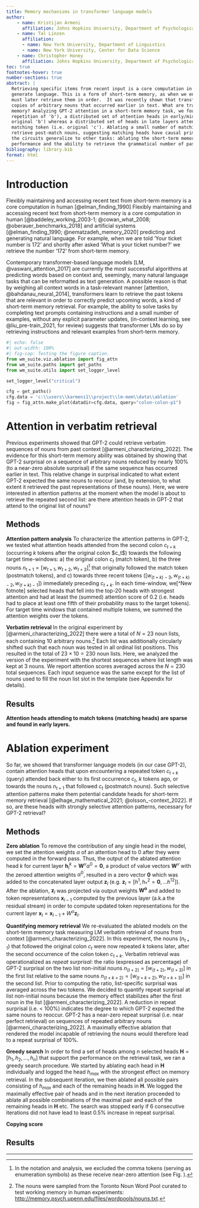 ```yaml
---
title: Memory mechanisms in transformer language models
author:
    - name: Kristijan Armeni
      affiliation: Johns Hopkins University, Department of Psychological and Brain Sciences
    - name: Tal Linzen
      affiliation: 
      - name: New York University, Department of Linguistics
      - name: New York University, Center for Data Science
    - name: Christopher Honey
      affiliation: Johns Hopkins University, Department of Psychological and Brain Sciences
toc: true
footnotes-hover: true
number-sections: true
abstract: |
  Retrieving specific items from recent input is a core computation in humans and artificial systems that predict and 
  generate language. This is a form of short-term memory, as when we encounter arbitrary items {'a','b','c'}, and we 
  must later retrieve them in order.  It was recently shown that transformer language models can retrieve verbatim 
  copies of arbitrary nouns that occurred earlier in text. What are transformer mechanisms that support short-term 
  memory? Analyzing GPT-2 attention in a short-term memory task, we found that, upon detecting a repeated token (e.g. a 
  repetition of 'b'), a distributed set of attention heads in early/middle layers attended to the matching token (i.e. 
  original 'b') whereas a distributed set of heads in late layers attended to the tokens that _followed_ the 
  matching token (i.e. original 'c'). Ablating a small number of matching heads drastically hurt GPT-2's ability to 
  retrieve post-match nouns, suggesting matching heads have causal primacy over post-match heads. Finally, we show that 
  the circuits generalize to other tasks: ablating the short-term memory circuit also hurts GPT-2 language modeling 
  performance and the ability to retrieve the grammatical number of past tokens.
bibliography: library.bib
format: html
---
```


# Introduction

Flexibly maintaining and accessing recent text from short-term memory is a core computation in human [@elman_finding_1990] Flexibly maintaining and accessing recent text from short-term memory is a core computation in human [@baddeley_working_2003-1; @cowan_what_2008; @oberauer_benchmarks_2018] and artificial systems [@elman_finding_1990; @nematzadeh_memory_2020] predicting and generating natural language. For example, when we are told 'Your ticket number is 172' and shortly after asked 'What is your ticket number?' we retrieve the number '172' from short-term memory.

Contemporary transformer-based language models [LM, @vaswani_attention_2017] are currently the most successful algorithms at predicting words based on context and, seemingly, many natural language tasks that can be reformatted as text generation. A possible reason is that by weighing all context words in a task-relevant manner [attention, @bahdanau_neural_2014], transformers learn to retrieve the past tokens that are relevant in order to correctly predict upcoming words, a kind of short-term memory retrieval. For example, the ability to solve tasks by completing text prompts containing instructions and a small number of examples, without any explicit parameter updates, (in-context learning, see @liu_pre-train_2021, for review) suggests that transformer LMs do so by retrieving instructions and relevant examples from short-term memory.

```python
#| echo: false
#| out-width: 100%
#| fig-cap: Testing the figure caption.
from wm_suite.viz.ablation import fig_attn
from wm_suite.paths import get_paths
from wm_suite.utils import set_logger_level

set_logger_level("critical")

cfg = get_paths()
cfg.data = 'c:\\users\\karmeni1\\project\\lm-mem\\data\\ablation'
fig = fig_attn.make_plot(datadir=cfg.data, query="colon-colon-p1")
```

# Attention in verbatim retrieval

Previous experiments showed that GPT-2 could retrieve verbatim sequences of nouns from past context [@armeni_characterizing_2022]. The evidence for this short-term memory ability was obtained by showing that GPT-2 surprisal on a sequence of arbitrary nouns reduced by nearly 100% (to a near-zero absolute surprisal) if the same sequence has occurred earlier in text. This relative change in surprisal indicated to what extent GPT-2 expected the same nouns to reoccur (and, by extension, to what extent it retrieved the past representations of these nouns). Here, we were interested in attention patterns at the moment when the model is about to retrieve the repeated second list: are there attention heads in GPT-2 that attend to the original list of nouns?

## Methods

**Attention pattern analysis** To characterize the attention patterns in GPT-2, we tested what attention heads attended from the second colon $c_{t+k}$ (occurring $k$ tokens after the original colon \$c_t\$) towards the following target time-windows: a) the original colon $c_t$ (match token), b) the three nouns $n_{t+1}= [w_{t+1}, w_{t+2}, w_{t+3}]$[^1] that originally followed the match token (postmatch tokens), and c) towards three recent tokens ($[w_{(t+k)-3}, w_{(t+k)-2}, w_{(t+k)-1}]$) immediately preceding $c_{t+k}$. In each time-window, we\[\^New fotnote\] selected heads that fell into the top-20 heads with strongest attention and had at least the (summed) attention score of 0.2 (i.e. heads had to place at least one fifth of their probability mass to the target tokens). For target time windows that contained multiple tokens, we summed the attention weights over the tokens.

[^1]: In the notation and analysis, we excluded the comma tokens (serving as enumeration symbols) as these receive near-zero attention (see Fig. \ref{fig:attn_weights_example}).

**Verbatim retrieval** In the original experiment by [@armeni_characterizing_2022] there were a total of $N = 23$ noun lists, each containing $10$ arbitrary nouns.[^2] Each list was additionally circularly shifted such that each noun was tested in all ordinal list positions. This resulted in the total of $23 \times 10 = 230$ noun lists. Here, we analyzed the version of the experiment with the shortest sequences where list length was kept at 3 nouns. We report attention scores averaged across the $N = 230$ total sequences. Each input sequence was the same except for the list of nouns used to fill the noun list slot in the template (see Appendix \ref{app:paradigm} for details).

[^2]: The nouns were sampled from the Toronto Noun Word Pool curated to test working memory in human experiments: [http://memory.psych.upenn.edu/files/wordpools/nouns.txt](#0).

## Results

**Attention heads attending to match tokens (matching heads) are sparse and found in early layers.**

# Ablation experiment

So far, we showed that transformer language models (in our case GPT-2), contain attention heads that upon encountering a repeated token $c_{t+k}$ (query) attended back either to its first occurrence $c_t$, $k$ tokens ago, or towards the nouns $n_{t+1}$ that followed $c_t$ (postmatch nouns). Such selective attention patterns make them potential candidate heads for short-term memory retrieval [@elhage_mathematical_2021; @olsson_-context_2022]. If so, are these heads with strongly selective attention patterns, necessary for GPT-2 retrieval?

## Methods

**Zero ablation** To remove the contribution of any single head in the model, we set the attention weights $\alpha$ of an attention head to $0$ after they were computed in the forward pass. Thus, the output of the ablated attention head $k$ for current layer $\textbf{h}^k_l = \mathbf{W}^v \alpha^0 =\mathbf{0}$, a product of value vectors $\mathbf{W}^v$ with the zeroed attention weights $\alpha^0$, resulted in a zero vector $\mathbf{0}$ which was added to the concatenated layer output $\mathbf{z}_l$ (e.g. $\mathbf{z}_l = [h^1, h^2_{*}=\mathbf{0}, ... h^{12}])$. After the ablation, $\mathbf{z}_l$ was projected via output weights $\mathbf{W^o}$ and added to token representations $\mathbf{x}_{l-1}$ computed by the previous layer (a.k.a the residual stream) in order to compute updated token representations for the current layer $\mathbf{x}_{l} = \mathbf{x}_{l-1} + W^o\mathbf{z}_l$.

**Quantifying memory retrieval** We re-evaluated the ablated models on the short-term memory task measuring LM verbatim retrieval of nouns from context [@armeni_characterizing_2022]. In this experiment, the nouns ($n_{t+1}$) that followed the original colon $c_t$ were now repeated $k$ tokens later, after the second occurrence of the colon token $c_{t+k}$. Verbatim retrieval was operationalized as *repeat surprisal*: the ratio (expressed as percentage) of GPT-2 surprisal on the two list non-initial nouns $n_{(t+2)} = [w_{(t+2)}, w_{(t+3)}]$ in the first list relative to the same nouns $n_{(t+k+2)} = [w_{(t+k+2)}, w_{(t+k+3)}]$ in the second list. Prior to computing the ratio, list-specific surprisal was averaged across the two tokens. We decided to quantify repeat surprisal at list non-initial nouns because the memory effect stabilizes after the first noun in the list [@armeni_characterizing_2022]. A reduction in repeat surprisal (i.e. \< 100%) indicates the degree to which GPT-2 expected the same nouns to reoccur. GPT-2 has a near-zero repeat surprisal (i.e. near perfect retrieval) on sequences of repeated arbitrary nouns [@armeni_characterizing_2022]. A maximally effective ablation that rendered the model incapable of retrieving the nouns would therefore lead to a repeat surprisal of 100%.

**Greedy search** In order to find a set of heads among $n$ selected heads $\mathbf{H} = [h_1, h_2, ..., h_n]$ that support the performance on the retrieval task, we ran a greedy search procedure. We started by ablating each head in $\mathbf{H}$ individually and logged the head $h_{max}$ with the strongest effect on memory retrieval. In the subsequent iteration, we then ablated all possible pairs consisting of $h_{max}$ and each of the remaining heads in $\mathbf{H}$. We logged the maximally effective pair of heads and in the next iteration proceeded to ablate all possible combinations of the maximal pair and each of the remaining heads in $\mathbf{H}$ etc. The search was stopped early if 6 consecutive iterations did not have lead to least 0.5% increase in repeat surprisal.

**Copying score**

## Results

------------------------------------------------------------------------